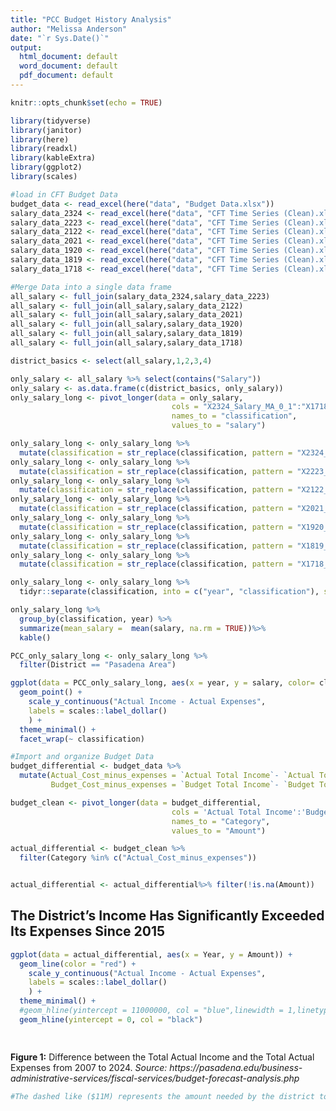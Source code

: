 ```yaml
---
title: "PCC Budget History Analysis"
author: "Melissa Anderson"
date: "`r Sys.Date()`"
output:
  html_document: default
  word_document: default
  pdf_document: default
---
```


```r
knitr::opts_chunk$set(echo = TRUE)

library(tidyverse)
library(janitor)
library(here)
library(readxl)
library(kableExtra)
library(ggplot2)
library(scales)

#load in CFT Budget Data
budget_data <- read_excel(here("data", "Budget Data.xlsx"))
salary_data_2324 <- read_excel(here("data", "CFT Time Series (Clean).xlsx"), sheet = "2324")
salary_data_2223 <- read_excel(here("data", "CFT Time Series (Clean).xlsx"), sheet = "2223")
salary_data_2122 <- read_excel(here("data", "CFT Time Series (Clean).xlsx"), sheet = "2122")
salary_data_2021 <- read_excel(here("data", "CFT Time Series (Clean).xlsx"), sheet = "2021")
salary_data_1920 <- read_excel(here("data", "CFT Time Series (Clean).xlsx"), sheet = "1920")
salary_data_1819 <- read_excel(here("data", "CFT Time Series (Clean).xlsx"), sheet = "1819")
salary_data_1718 <- read_excel(here("data", "CFT Time Series (Clean).xlsx"), sheet = "1718")

#Merge Data into a single data frame
all_salary <- full_join(salary_data_2324,salary_data_2223)
all_salary <- full_join(all_salary,salary_data_2122)
all_salary <- full_join(all_salary,salary_data_2021)
all_salary <- full_join(all_salary,salary_data_1920)
all_salary <- full_join(all_salary,salary_data_1819)
all_salary <- full_join(all_salary,salary_data_1718)

district_basics <- select(all_salary,1,2,3,4)

only_salary <- all_salary %>% select(contains("Salary"))
only_salary <- as.data.frame(c(district_basics, only_salary))
only_salary_long <- pivot_longer(data = only_salary, 
                                    cols = "X2324_Salary_MA_0_1":"X1718_Salary_Doctorate_Max",
                                    names_to = "classification",
                                    values_to = "salary")

only_salary_long <- only_salary_long %>% 
  mutate(classification = str_replace(classification, pattern = "X2324_", replacement = "2023-"))
only_salary_long <- only_salary_long %>% 
  mutate(classification = str_replace(classification, pattern = "X2223_", replacement = "2022-"))
only_salary_long <- only_salary_long %>% 
  mutate(classification = str_replace(classification, pattern = "X2122_", replacement = "2021-"))
only_salary_long <- only_salary_long %>% 
  mutate(classification = str_replace(classification, pattern = "X2021_", replacement = "2020-"))
only_salary_long <- only_salary_long %>% 
  mutate(classification = str_replace(classification, pattern = "X1920_", replacement = "2019-"))
only_salary_long <- only_salary_long %>% 
  mutate(classification = str_replace(classification, pattern = "X1819_", replacement = "2018-"))
only_salary_long <- only_salary_long %>% 
  mutate(classification = str_replace(classification, pattern = "X1718_", replacement = "2017-"))

only_salary_long <- only_salary_long %>% 
  tidyr::separate(classification, into = c("year", "classification"), sep = "-")

```

```r
only_salary_long %>%
  group_by(classification, year) %>%
  summarize(mean_salary =  mean(salary, na.rm = TRUE))%>%
  kable()
```




```r

PCC_only_salary_long <- only_salary_long %>% 
  filter(District == "Pasadena Area")

ggplot(data = PCC_only_salary_long, aes(x = year, y = salary, color= classification)) +
  geom_point() +
    scale_y_continuous("Actual Income - Actual Expenses",
    labels = scales::label_dollar()
    ) +
  theme_minimal() +
  facet_wrap(~ classification)
```


```r
#Import and organize Budget Data
budget_differential <- budget_data %>%
  mutate(Actual_Cost_minus_expenses = `Actual Total Income`- `Actual Total Expenses`,
         Budget_Cost_minus_expenses = `Budget Total Income`- `Budget Total Expenses`)

budget_clean <- pivot_longer(data = budget_differential, 
                                    cols = 'Actual Total Income':'Budget_Cost_minus_expenses',
                                    names_to = "Category",
                                    values_to = "Amount")

actual_differential <- budget_clean %>% 
  filter(Category %in% c("Actual_Cost_minus_expenses"))


actual_differential <- actual_differential%>% filter(!is.na(Amount))
```


## The District's Income Has Significantly Exceeded Its Expenses Since 2015

```r
ggplot(data = actual_differential, aes(x = Year, y = Amount)) +
  geom_line(color = "red") +
    scale_y_continuous("Actual Income - Actual Expenses",
    labels = scales::label_dollar()
    ) +
  theme_minimal() + 
  #geom_hline(yintercept = 11000000, col = "blue",linewidth = 1,linetype = "dashed") + 
  geom_hline(yintercept = 0, col = "black") 

  


```

**Figure 1:** Difference between the Total Actual Income and the Total Actual Expenses from 2007 to 2024. *Source: https://pasadena.edu/business-administrative-services/fiscal-services/budget-forecast-analysis.php*
```r
#The dashed like ($11M) represents the amount needed by the district to fund a %5 raise for full-time faculty and 15% raise for part-time faculty. This estimate assumes a "Me Too" cost of 5% for other barganing units.
```


